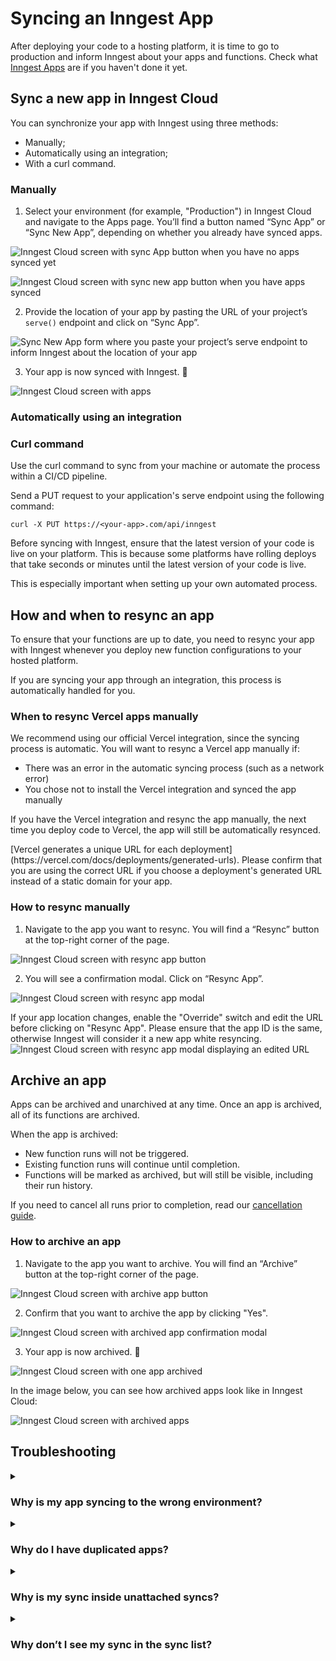 

# Syncing an Inngest App
After deploying your code to a hosting platform, it is time to go to production and inform Inngest about your apps and functions. Check what [Inngest Apps](/docs/apps) are if you haven't done it yet.

## Sync a new app in Inngest Cloud

You can synchronize your app with Inngest using three methods:
- Manually;
- Automatically using an integration;
- With a curl command.

### Manually

1. Select your environment (for example, "Production") in Inngest Cloud and navigate to the Apps page. You’ll find a button named “Sync App” or “Sync New App”, depending on whether you already have synced apps.

<img
  src="/assets/docs/apps/apps-cloud-empty-sync-button.png"
  className="rounded-md"
  alt="Inngest Cloud screen with sync App button when you have no apps synced yet"
/>

<img
  src="/assets/docs/apps/apps-cloud-sync-button.png"
  className="rounded-md"
  alt="Inngest Cloud screen with sync new app button when you have apps synced"
/>

2. Provide the location of your app by pasting the URL of your project’s `serve()` endpoint and click on “Sync App”.

<img
  src="/assets/docs/apps/apps-cloud-sync-url.png"
  className="rounded-md"
  alt="Sync New App form where you paste your project’s serve endpoint to inform Inngest about the location of your app"
/>

3. Your app is now synced with Inngest. 🎉

<img
  src="/assets/docs/apps/apps-cloud.png"
  className="rounded-md"
  alt="Inngest Cloud screen with apps"
/>

### Automatically using an integration

<ButtonCol>
<ButtonDeploy href="/docs/deploy/vercel?ref=docs-app" type="vercel" label="Learn how to install our official Vercel integration" />
<ButtonDeploy href="/docs/deploy/netlify?ref=docs-app" type="netlify" label="Learn how to install our official Netlify integration" />
</ButtonCol>

### Curl command

Use the curl command to sync from your machine or automate the process within a CI/CD pipeline.

Send a PUT request to your application's serve endpoint using the following command:

```shell
curl -X PUT https://<your-app>.com/api/inngest
```

<Callout>

Before syncing with Inngest, ensure that the latest version of your code is live on your platform. This is because some platforms have rolling deploys that take seconds or minutes until the latest version of your code is live.

This is especially important when setting up your own automated process.

</Callout>

## How and when to resync an app

To ensure that your functions are up to date, you need to resync your app with Inngest whenever you deploy new function configurations to your hosted platform.

<Callout>
If you are syncing your app through an integration, this process is automatically handled for you.
</Callout>

### When to resync Vercel apps manually
We recommend using our official Vercel integration, since the syncing process is automatic.
You will want to resync a Vercel app manually if:
- There was an error in the automatic syncing process (such as a network error)
- You chose not to install the Vercel integration and synced the app manually

If you have the Vercel integration and resync the app manually, the next time you deploy code to Vercel, the app will still be automatically resynced.

<Callout>
[Vercel generates a unique URL for each deployment](https://vercel.com/docs/deployments/generated-urls). Please confirm that you are using the correct URL if you choose a deployment's generated URL instead of a static domain for your app.
</Callout>

### How to resync manually

1. Navigate to the app you want to resync. You will find a “Resync” button at the top-right corner of the page.

<img
  src="/assets/docs/apps/apps-cloud-resync-button.png"
  className="rounded-md"
  alt="Inngest Cloud screen with resync app button"
/>

2. You will see a confirmation modal. Click on “Resync App”.

<img
  src="/assets/docs/apps/apps-cloud-resync-modal.png"
  className="rounded-md"
  alt="Inngest Cloud screen with resync app modal"
/>

If your app location changes, enable the "Override" switch and edit the URL before clicking on "Resync App". Please ensure that the app ID is the same, otherwise Inngest will consider it a new app white resyncing.
<img
  src="/assets/docs/apps/apps-cloud-resync-modal-override.png"
  className="rounded-md"
  alt="Inngest Cloud screen with resync app modal displaying an edited URL"
/>

## Archive an app

Apps can be archived and unarchived at any time. Once an app is archived, all of its functions are archived.

When the app is archived:
- New function runs will not be triggered.
- Existing function runs will continue until completion.
- Functions will be marked as archived, but will still be visible, including their run history.

If you need to cancel all runs prior to completion, read our [cancellation guide](/docs/guides/cancel-running-functions).
### How to archive an app
1. Navigate to the app you want to archive. You will find an “Archive” button at the top-right corner of the page.

<img
  src="/assets/docs/apps/apps-cloud-archive-button.png"
  className="rounded-md"
  alt="Inngest Cloud screen with archive app button"
/>

2. Confirm that you want to archive the app by clicking "Yes".

<img
  src="/assets/docs/apps/apps-cloud-archive-modal.png"
  className="rounded-md"
  alt="Inngest Cloud screen with archived app confirmation modal"
/>

3. Your app is now archived. 🎉

<img
  src="/assets/docs/apps/apps-cloud-archived-app.png"
  className="rounded-md"
  alt="Inngest Cloud screen with one app archived"
/>

In the image below, you can see how archived apps look like in Inngest Cloud:

<img
  src="/assets/docs/apps/apps-cloud-archived.png"
  className="rounded-md"
  alt="Inngest Cloud screen with archived apps"
/>

## Troubleshooting

<details>
  <summary id="app-wrong-environment"><h3 className="inline-block my-2">Why is my app syncing to the wrong environment?</h3></summary>

- Apps are synced to one environment. The [**`INNGEST_SIGNING_KEY`**](/docs/platform/signing-keys) ensures that your app is synced within the correct Inngest environment. Verify that you assigned your signing key to the right `INNGEST_SIGNING_KEY` environment variable in your hosting provider or **`.env`** file locally.

</details>

<details>
  <summary id="duplicated-apps"><h3 className="inline-block my-2">Why do I have duplicated apps?</h3></summary>

- Each app ID is considered a persistent identifier. [Since the app ID is determined by the ID passed to the serve handler from the Inngest client](/docs/apps#apps-in-sdk), changing that ID will result in Inngest not recognizing the app ID during the next sync. As a result, Inngest will create a new app.

</details>

<details>
  <summary id="unattached-sync"><h3 className="inline-block my-2">Why is my sync inside unattached syncs?</h3></summary>

- Failures in automatic syncs may not be immediately visible. In such cases, an unattached sync (a sync without an app) containing the failure message is created.

</details>

<details>
  <summary id="syncing-issues"><h3 className="inline-block my-2">Why don’t I see my sync in the sync list?</h3></summary>

  If you're experiencing difficulties with syncing and cannot locate your sync in the sync list, consider the following scenarios:

  1. **Different App ID:**
  - If you resync the app after modifying the [app ID](/docs/reference/client/create), a new app is created, not a new sync within the existing app.
  - Solution: Confirm the creation of a new app when changing the app ID.

  2. **Syncing Errors:**
  - *Manual Syncs and Manual Resyncs:*
    - Sync failures during manual operations are immediately displayed, preventing the creation of a new sync. The image below shows an example of an error while manually syncing:
      <img
        src="/assets/docs/apps/apps-cloud-error-sync.png"
        className="rounded-md"
        alt="Inngest Cloud screen with app error while syncing"
      />
    - Solution: Review the displayed error message and address the syncing issue accordingly.
  - *Automatic Syncs (such as Vercel Integration):*
    - Failures in automatic syncs may not be immediately visible. In such cases, an unattached sync (a sync without an app) containing the failure message is created.
      <img
        src="/assets/docs/apps/apps-cloud-sync-info-error.png"
        className="rounded-md"
        alt="Inngest Cloud screen with app sync error"
      />

    - Solution: Check for unattached syncs and address the issues outlined in the failure message. The image below shows the location of unattached syncs in Inngest Cloud:
      <img
        src="/assets/docs/apps/apps-cloud-unattached-syncs.png"
        className="rounded-md"
        alt="Inngest Cloud screen with unattached syncs"
      />
</details>